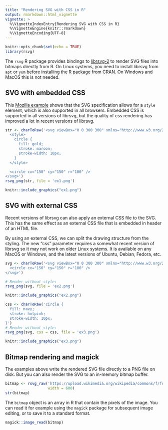 ```yaml
---
title: "Rendering SVG with CSS in R"
output: rmarkdown::html_vignette
vignette: >
  %\VignetteIndexEntry{Rendering SVG with CSS in R}
  %\VignetteEngine{knitr::rmarkdown}
  %\VignetteEncoding{UTF-8}
---
```


```r
knitr::opts_chunk$set(echo = TRUE)
library(rsvg)
```

The `rsvg` R package provides bindings to [librsvg-2](https://developer.gnome.org/rsvg/stable/) to render SVG files into bitmaps directly from R. On Linux systems, you need to install librsvg from `apt` or `yum` before installing the R package from CRAN. On Windows and MacOS this is not needed.




## SVG with embedded CSS 

This [Mozilla example](https://developer.mozilla.org/en-US/docs/Web/SVG/Element/style) shows that the SVG specification allows for a `style` element, which is also supported in all browsers. Embedded CSS is supported in all versions of librsvg, but the quality of css rendering has improved a lot in recent versions of librsvg.


```r
str <- charToRaw('<svg viewBox="0 0 300 300" xmlns="http://www.w3.org/2000/svg">
  <style>
    circle {
      fill: gold;
      stroke: maroon;
      stroke-width: 10px;
    }
  </style>

  <circle cx="150" cy="150" r="100" />
</svg>')
rsvg_png(str, file = 'ex1.png')
```

```r
knitr::include_graphics("ex1.png")
```


## SVG with external CSS 

Recent versions of librsvg can also apply an external CSS file to the SVG. This has the same effect as an external CSS file that is embedded in header of an HTML file.

By using an external CSS, we can split the drawing structure from the styling. The new "css" parameter requires a somewhat recent version of librsvg so it may not work on older Linux systems. It is available on any MacOS or Windows, and the latest versions of Ubuntu, Debian, Fedora, etc.


```r
svg <- charToRaw('<svg viewBox="0 0 300 300" xmlns="http://www.w3.org/2000/svg">
  <circle cx="150" cy="150" r="100" />
</svg>')

# Render without style:
rsvg_png(svg, file = 'ex2.png')
```

```r
knitr::include_graphics("ex2.png")
```

```r
css <- charToRaw('circle {
  fill: navy;
  stroke: hotpink;
  stroke-width: 10px;
}')
# Render without style:
rsvg_png(svg, css = css, file = 'ex3.png')
```

```r
knitr::include_graphics("ex3.png")
```

## Bitmap rendering and magick

The examples above write the rendered SVG file directly to a PNG file on disk. But you can also render the SVG to an in-memory bitmap buffer.

```r
bitmap <- rsvg_raw('https://upload.wikimedia.org/wikipedia/commons/f/fd/Ghostscript_Tiger.svg',
                   width = 600)
str(bitmap)
```

The `bitmap` object is an array in R that contain the pixels of the image. You can read it for example using the `magick` package for subsequent image editing, or to save it to a standard format.

```r
magick::image_read(bitmap)
```
